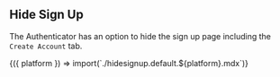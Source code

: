 
## Hide Sign Up

The Authenticator has an option to hide the sign up page including the `Create Account` tab.

<Fragment>
  {({ platform }) => import(`./hidesignup.default.${platform}.mdx`)}
</Fragment>

<Example>
  <Authenticator hideSignUp={true} />
</Example>
